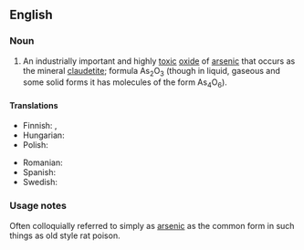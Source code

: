==English==
{{wikipedia}}

===Noun===
{{en-noun|-}}

# {{lb|en|chemistry}} An industrially important and highly [[toxic]] [[oxide]] of [[arsenic]] that occurs as the mineral [[claudetite]]; formula As<sub>2</sub>O<sub>3</sub> (though in liquid, gaseous and some solid forms it has molecules of the form As<sub>4</sub>O<sub>6</sub>).

====Translations====
{{trans-top|an oxide of arsenic}}
* Finnish: {{t+|fi|arseenitrioksidi}}, {{t+|fi|arsenikki}}
* Hungarian: {{t+|hu|arzén-trioxid}}
* Polish: {{t|pl|arszenik|m}}
{{trans-mid}}
* Romanian: {{t+|ro|trioxid de arsen|m}}
* Spanish: {{t|es|trióxido de arsénico|m}}
* Swedish: {{t+|sv|arseniktrioxid|c}}
{{trans-bottom}}

===Usage notes===
Often colloquially referred to simply as [[arsenic]] as the common form in such things as old style rat poison.